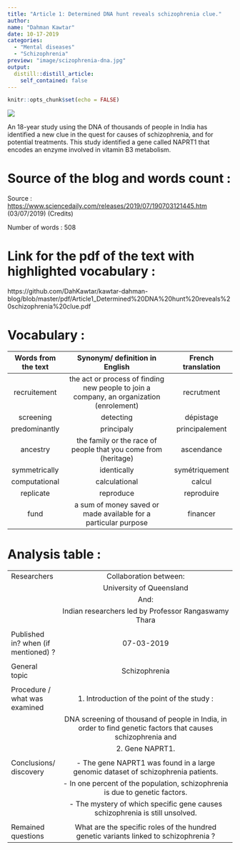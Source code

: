 ```yaml
---
title: "Article 1: Determined DNA hunt reveals schizophrenia clue."
author:
name: "Dahman Kawtar"
date: 10-17-2019
categories:
  - "Mental diseases"
  - "Schizophrenia"
preview: "image/scizophrenia-dna.jpg"
output:
  distill::distill_article:
    self_contained: false
---
```


```r
knitr::opts_chunk$set(echo = FALSE)
```

![](image/schizophrenia-dna.jpg)


An 18-year study using the DNA of thousands of people in India has identified a new clue in the quest for causes of schizophrenia, and for potential treatments. This study identified a gene called NAPRT1 that encodes an enzyme involved in vitamin B3 metabolism.

# Source of the blog and words count :

Source : <https://www.sciencedaily.com/releases/2019/07/190703121445.htm>  (03/07/2019)
(Credits)

Number of words : 508


# Link for the pdf of the text with highlighted vocabulary :

https://github.com/DahKawtar/kawtar-dahman-blog/blob/master/pdf/Article1_Determined%20DNA%20hunt%20reveals%20schizophrenia%20clue.pdf



# Vocabulary :

| Words from the text |                 Synonym/ definition in English                  | French translation |
| :-----------------: | :-------------------------------------------------------------: | :----------------: |
|     recruitement    | the act or process of finding new people to join a company, an organization (enrolement) |    recrutment     |
|      screening      |                            detecting                            |     dépistage      |
|    predominantly    |                           principaly                            |   principalement   |
|      ancestry       |  the family or the race of people that you come from (heritage) |     ascendance     |
|    symmetrically    |                           identically                           |   symétriquement   |
|    computational    |                          calculational                          |       calcul       |
|      replicate      |                            reproduce                            |     reproduire     |
|        fund         | a sum of money saved or made available for a particular purpose |      financer      |



# Analysis table :

|                                       |                                                                                                                                                                                                                                                |
| ------------------------------------- | :--------------------------------------------------------------------------------------------------------------------------------------------------------------------------------------------------------------------------------------------: |
| Researchers                           |                                                                Collaboration between:
|                                       |                                                                 University of Queensland
|                                       |                                                                          And:
|                                       |                                                   Indian researchers led by Professor Rangaswamy Thara  |
|                                       |                                                      |
| Published in? when (if mentioned)  ?  |                                                                       07-03-2019                        |
|                                       |                                                      |
| General topic                         |                                                                      Schizophrenia                       |
|                                       |                                                      |
| Procedure / what was examined         |                        1. Introduction of the point of the study :
|                                       |   DNA screening of thousand of people in India, in order to find genetic factors that causes schizophrenia and        |                                       |           potentiel treatements.|
|                                       |                            2. Gene NAPRT1.                         |
|                                       |                                                      |
| Conclusions/ discovery                |                      - The gene NAPRT1 was found in a large genomic dataset of schizophrenia patients.|
|                                       |                        - In one percent of the population, schizophrenia is due to genetic factors.|
|                                       |                        - The mystery of which specific gene causes schizophrenia is still unsolved.   |
|                                       |                                                      |
| Remained questions                    |                What are the specific roles of the hundred genetic variants linked to schizophrenia ?         |







